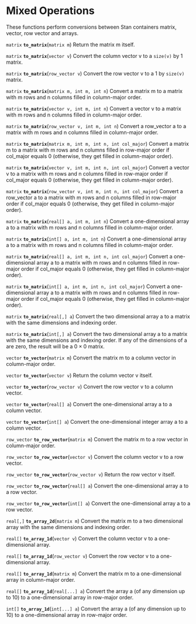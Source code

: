 # Mixed Operations {#mixed-operations}

These functions perform conversions between Stan containers matrix,
vector, row vector and arrays.

<!-- to_matrix -->
<!-- matrix; to_matrix; (matrix m); -->

`matrix` **`to_matrix`**(`matrix m`)
 Return the matrix m itself.

<!-- matrix; to_matrix; (vector v); -->

`matrix` **`to_matrix`**(`vector v`)
 Convert the column vector v to a `size(v)` by 1 matrix.

<!-- matrix; to_matrix; (row_vector v); -->

`matrix` **`to_matrix`**(`row_vector v`)
 Convert the row vector v to a 1 by `size(v)` matrix.

<!-- matrix; to_matrix; (matrix m, int m, int n); -->

`matrix` **`to_matrix`**(`matrix m, int m, int n`)
 Convert a matrix m to a matrix with m rows and n columns filled in
column-major order.

<!-- matrix; to_matrix; (vector v, int m, int n); -->

`matrix` **`to_matrix`**(`vector v, int m, int n`)
 Convert a vector v to a matrix with m rows and n columns filled in
column-major order.

<!-- matrix; to_matrix; (row_vector v, int m, int n); -->

`matrix` **`to_matrix`**(`row_vector v, int m, int n`)
 Convert a row_vector a to a matrix with m rows and n columns filled
in column-major order.

<!-- matrix; to_matrix; (matrix m, int m, int n, int col_major); -->

`matrix` **`to_matrix`**(`matrix m, int m, int n, int col_major`)
 Convert a matrix m to a matrix with m rows and n columns filled in
row-major order if col_major equals 0 (otherwise, they get filled in
column-major order).

<!-- matrix; to_matrix; (vector v, int m, int n, int col_major); -->

`matrix` **`to_matrix`**(`vector v, int m, int n, int col_major`)
 Convert a vector v to a matrix with m rows and n columns filled in
row-major order if col_major equals 0 (otherwise, they get filled in
column-major order).

<!-- matrix; to_matrix; (row_vector v, int m, int n, int col_major); -->

`matrix` **`to_matrix`**(`row_vector v, int m, int n, int col_major`)
 Convert a row_vector a to a matrix with m rows and n columns filled
in row-major order if col_major equals 0 (otherwise, they get filled
in column-major order).

<!-- matrix; to_matrix; (real[] a, int m, int n); -->

`matrix` **`to_matrix`**(`real[] a, int m, int n`)
 Convert a one-dimensional array a to a matrix with m rows and n
columns filled in column-major order.

<!-- matrix; to_matrix; (int[] a, int m, int n); -->

`matrix` **`to_matrix`**(`int[] a, int m, int n`)
 Convert a one-dimensional array a to a matrix with m rows and n
columns filled in column-major order.

<!-- matrix; to_matrix; (real[] a, int m, int n, int col_major); -->

`matrix` **`to_matrix`**(`real[] a, int m, int n, int col_major`)
 Convert a one-dimensional array a to a matrix with m rows and n
columns filled in row-major order if col_major equals 0 (otherwise,
they get filled in column-major order).

<!-- matrix; to_matrix; (int[] a, int m, int n, int col_major); -->

`matrix` **`to_matrix`**(`int[] a, int m, int n, int col_major`)
 Convert a one-dimensional array a to a matrix with m rows and n
columns filled in row-major order if col_major equals 0 (otherwise,
they get filled in column-major order).

<!-- matrix; to_matrix; (real[,] a); -->

`matrix` **`to_matrix`**(`real[,] a`)
 Convert the two dimensional array a to a matrix with the same
dimensions and indexing order.

<!-- matrix; to_matrix; (int[,] a); -->

`matrix` **`to_matrix`**(`int[,] a`)
 Convert the two dimensional array a to a matrix with the same
dimensions and indexing order. If any of the dimensions of a are zero,
the result will be a $0 \times 0$ matrix.

<!-- to_vector -->
<!-- vector; to_vector; (matrix m); -->

`vector` **`to_vector`**(`matrix m`)
 Convert the matrix m to a column vector in column-major order.

<!-- vector; to_vector; (vector v); -->

`vector` **`to_vector`**(`vector v`)
 Return the column vector v itself.

<!-- vector; to_vector; (row_vector v); -->

`vector` **`to_vector`**(`row_vector v`)
 Convert the row vector v to a column vector.

<!-- vector; to_vector; (real[] a); -->

`vector` **`to_vector`**(`real[] a`)
 Convert the one-dimensional array a to a column vector.

<!-- vector; to_vector; (int[] a); -->

`vector` **`to_vector`**(`int[] a`)
 Convert the one-dimensional integer array a to a column vector.

<!-- to_row_vector -->
<!-- row_vector; to_row_vector; (matrix m); -->

`row_vector` **`to_row_vector`**(`matrix m`)
 Convert the matrix m to a row vector in column-major order.

<!-- row_vector; to_row_vector; (vector v); -->

`row_vector` **`to_row_vector`**(`vector v`)
 Convert the column vector v to a row vector.

<!-- row_vector; to_row_vector; (row_vector v); -->

`row_vector` **`to_row_vector`**(`row_vector v`)
 Return the row vector v itself.

<!-- row_vector; to_row_vector; (real[] a); -->

`row_vector` **`to_row_vector`**(`real[] a`)
 Convert the one-dimensional array a to a row vector.

<!-- row_vector; to_row_vector; (int[] a); -->

`row_vector` **`to_row_vector`**(`int[] a`)
 Convert the one-dimensional array a to a row vector.

<!-- to_array_2d -->
<!-- real[,]; to_array_2d; (matrix m); -->

`real[,]` **`to_array_2d`**(`matrix m`)
 Convert the matrix m to a two dimensional array with the same
dimensions and indexing order.

<!-- to_array_1d -->
<!-- real[]; to_array_1d; (vector v); -->

`real[]` **`to_array_1d`**(`vector v`)
 Convert the column vector v to a one-dimensional array.

<!-- real[]; to_array_1d; (row_vector v); -->

`real[]` **`to_array_1d`**(`row_vector v`)
 Convert the row vector v to a one-dimensional array.

<!-- real[]; to_array_1d; (matrix m); -->

`real[]` **`to_array_1d`**(`matrix m`)
 Convert the matrix m to a one-dimensional array in column-major
order.

<!-- real[]; to_array_1d; (real[...] a); -->

`real[]` **`to_array_1d`**(`real[...] a`)
 Convert the array a (of any dimension up to 10) to a one-dimensional
array in row-major order.

<!-- int[]; to_array_1d; (int[...] a); -->

`int[]` **`to_array_1d`**(`int[...] a`)
 Convert the array a (of any dimension up to 10) to a one-dimensional
array in row-major order.

